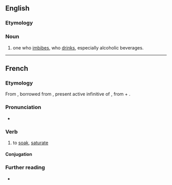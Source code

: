==English==

===Etymology===
{{suffix|en|imbibe|er}}

===Noun===
{{en-noun}}

# one who [[imbibe]]s, who [[drink]]s, especially alcoholic beverages.

----

==French==

===Etymology===
From {{inh|fr|fro|-}}, borrowed from {{bor|fr|la|imbibere}}, present active infinitive of {{m|la|imbibō}}, from {{m|la|in-}} + {{m|la|bibō||I drink}}.

===Pronunciation===
* {{fr-IPA|pos=v}}

===Verb===
{{fr-verb}}

# {{lb|fr|transitive}} to [[soak]], [[saturate]]

====Conjugation====
{{fr-conj-auto}}

===Further reading===
* {{R:TLFi}}